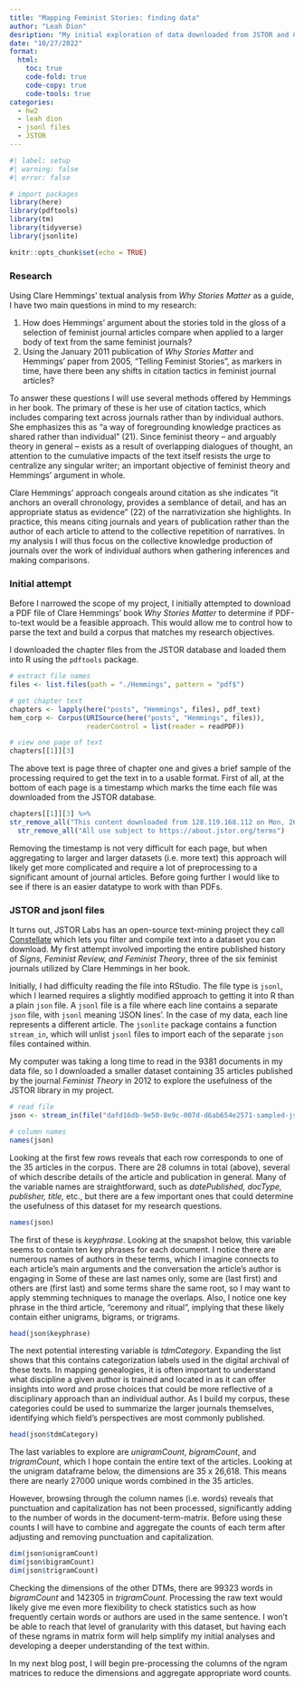 ```yaml
---
title: "Mapping Feminist Stories: finding data"
author: "Leah Dion"
desription: "My initial exploration of data downloaded from JSTOR and Constellate."
date: "10/27/2022"
format:
  html:
    toc: true
    code-fold: true
    code-copy: true
    code-tools: true
categories:
  - hw2
  - leah dion
  - jsonl files
  - JSTOR
---
```


```r
#| label: setup
#| warning: false
#| error: false

# import packages
library(here)
library(pdftools)
library(tm)
library(tidyverse)
library(jsonlite)

knitr::opts_chunk$set(echo = TRUE)
```

### Research

Using Clare Hemmings' textual analysis from *Why Stories Matter* as a guide, I have two main questions in mind to my research:

1.  How does Hemmings' argument about the stories told in the gloss of a selection of feminist journal articles compare when applied to a larger body of text from the same feminist journals?
2.  Using the January 2011 publication of *Why Stories Matter* and Hemmings' paper from 2005, "Telling Feminist Stories", as markers in time, have there been any shifts in citation tactics in feminist journal articles?

To answer these questions I will use several methods offered by Hemmings in her book. The primary of these is her use of citation tactics, which includes comparing text across journals rather than by individual authors. She emphasizes this as "a way of foregrounding knowledge practices as shared rather than individual" (21). Since feminist theory -- and arguably theory in general -- exists as a result of overlapping dialogues of thought, an attention to the cumulative impacts of the text itself resists the urge to centralize any singular writer; an important objective of feminist theory and Hemmings' argument in whole.

Clare Hemmings' approach congeals around citation as she indicates "it anchors an overall chronology, provides a semblance of detail, and has an appropriate status as evidence" (22) of the narrativization she highlights. In practice, this means citing journals and years of publication rather than the author of each article to attend to the collective repetition of narratives. In my analysis I will thus focus on the collective knowledge production of journals over the work of individual authors when gathering inferences and making comparisons.

### Initial attempt

Before I narrowed the scope of my project, I initially attempted to download a PDF file of Clare Hemmings' book *Why Stories Matter* to determine if PDF-to-text would be a feasible approach. This would allow me to control how to parse the text and build a corpus that matches my research objectives.

I downloaded the chapter files from the JSTOR database and loaded them into R using the `pdftools` package.

```r
# extract file names
files <- list.files(path = "./Hemmings", pattern = "pdf$")

# get chapter text
chapters <- lapply(here("posts", "Hemmings", files), pdf_text)
hem_corp <- Corpus(URISource(here("posts", "Hemmings", files)), 
                   readerControl = list(reader = readPDF))

# view one page of text
chapters[[1]][3]
```

The above text is page three of chapter one and gives a brief sample of the processing required to get the text in to a usable format. First of all, at the bottom of each page is a timestamp which marks the time each file was downloaded from the JSTOR database.

```r
chapters[[1]][3] %>%
str_remove_all("This content downloaded from 128.119.168.112 on Mon, 26 Sep 2022 19:44:21 UTC") %>%
  str_remove_all("All use subject to https://about.jstor.org/terms")
```

Removing the timestamp is not very difficult for each page, but when aggregating to larger and larger datasets (i.e. more text) this approach will likely get more complicated and require a lot of preprocessing to a significant amount of journal articles. Before going further I would like to see if there is an easier datatype to work with than PDFs.

### JSTOR and jsonl files

It turns out, JSTOR Labs has an open-source text-mining project they call [Constellate](https://about.jstor.org/whats-in-jstor/text-mining-support/) which lets you filter and compile text into a dataset you can download. My first attempt involved importing the entire published history of *Signs, Feminist Review, and Feminist Theory*, three of the six feminist journals utilized by Clare Hemmings in her book.

Initially, I had difficulty reading the file into RStudio. The file type is `jsonl`, which I learned requires a slightly modified approach to getting it into R than a plain `json` file. A `jsonl` file is a file where each line contains a separate `json` file, with `jsonl` meaning 'JSON lines'. In the case of my data, each line represents a different article. The `jsonlite` package contains a function `stream_in`, which will unlist `jsonl` files to import each of the separate `json` files contained within.

My computer was taking a long time to read in the 9381 documents in my data file, so I downloaded a smaller dataset containing 35 articles published by the journal *Feminist Theory* in 2012 to explore the usefulness of the JSTOR library in my project.

```r
# read file
json <- stream_in(file("dafd16db-9e50-8e9c-007d-d6ab654e2571-sampled-jsonl.jsonl"))
```

```r
# column names
names(json)
```

Looking at the first few rows reveals that each row corresponds to one of the 35 articles in the corpus. There are 28 columns in total (above), several of which describe details of the article and publication in general. Many of the variable names are straightforward, such as *datePublished, docType, publisher, title,* etc., but there are a few important ones that could determine the usefulness of this dataset for my research questions.

```r
names(json)
```

The first of these is *keyphrase*. Looking at the snapshot below, this variable seems to contain ten key phrases for each document. I notice there are numerous names of authors in these terms, which I imagine connects to each article's main arguments and the conversation the article's author is engaging in Some of these are last names only, some are (last first) and others are (first last) and some terms share the same root, so I may want to apply stemming techniques to manage the overlaps. Also, I notice one key phrase in the third article, "ceremony and ritual", implying that these likely contain either unigrams, bigrams, or trigrams.

```r
head(json$keyphrase)
```

The next potential interesting variable is *tdmCategory*. Expanding the list shows that this contains categorization labels used in the digital archival of these texts. In mapping genealogies, it is often important to understand what discipline a given author is trained and located in as it can offer insights into word and prose choices that could be more reflective of a disciplinary approach than an individual author. As I build my corpus, these categories could be used to summarize the larger journals themselves, identifying which field's perspectives are most commonly published.

```r
head(json$tdmCategory)
```

The last variables to explore are *unigramCount*, *bigramCount*, and *trigramCount*, which I hope contain the entire text of the articles. Looking at the unigram dataframe below, the dimensions are 35 x 26,618. This means there are nearly 27000 unique words combined in the 35 articles.

However, browsing through the column names (i.e. words) reveals that punctuation and capitalization has not been processed, significantly adding to the number of words in the document-term-matrix. Before using these counts I will have to combine and aggregate the counts of each term after adjusting and removing punctuation and capitalization.

```r
dim(json$unigramCount)
dim(json$bigramCount)
dim(json$trigramCount)
```

Checking the dimensions of the other DTMs, there are 99323 words in 
*bigramCount* and 142305 in *trigramCount*. Processing the raw text would likely give me even more flexibility to check statistics such as how frequently certain words or authors are used in the same sentence. I won't be able to reach that level of granularity with this dataset, but having each of these ngrams in matrix form will help simplify my initial analyses and developing a deeper understanding of the text within.

In my next blog post, I will begin pre-processing the columns of the ngram matrices to reduce the dimensions and aggregate appropriate word counts.



